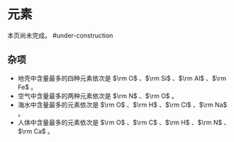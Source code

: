
# 元素

<Callout emoji="🚧">
  本页尚未完成。 #under-construction
</Callout>

## 杂项

- 地壳中含量最多的四种元素依次是 $\rm O$ 、$\rm Si$ 、$\rm Al$ 、$\rm Fe$ 。
- 空气中含量最多的两种元素依次是 $\rm N$ 、$\rm O$ 。
- 海水中含量最多的元素依次是 $\rm O$ 、$\rm H$ 、$\rm Cl$ 、$\rm Na$ 。
- 人体中含量最多的元素依次是 $\rm O$ 、$\rm C$ 、$\rm H$ 、$\rm N$ 、$\rm Ca$ 。
